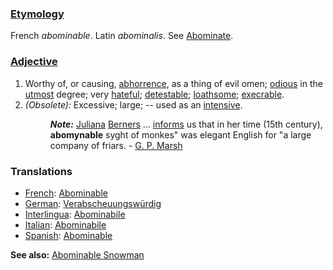 ===[[Etymology]]===
French ''abominable''. Latin ''abominalis''. See [[Abominate]].
===[[Adjective]]===
#Worthy of, or causing, [[abhorrence]], as a thing of evil omen; [[odious]] in the [[utmost]] degree; very [[hateful]]; [[detestable]]; [[loathsome]]; [[execrable]].
#''(Obsolete):'' Excessive; large; -- used as an [[intensive]]. 
#:'''''Note:''''' [[Juliana]] [[Berners]] ... [[informs]] us that in her time (15th century), '''abomynable''' syght of monkes" was elegant English for "a large company of friars. - [[G. P. Marsh]]

===Translations=== 
* [[French]]: [[Abominable]] 
* [[German]]: [[Verabscheuungswürdig]] 
* [[Interlingua]]: [[Abominabile]] 
* [[Italian]]: [[Abominabile]] 
* [[Spanish]]: [[Abominable]]

'''See also:''' [[Abominable Snowman]]